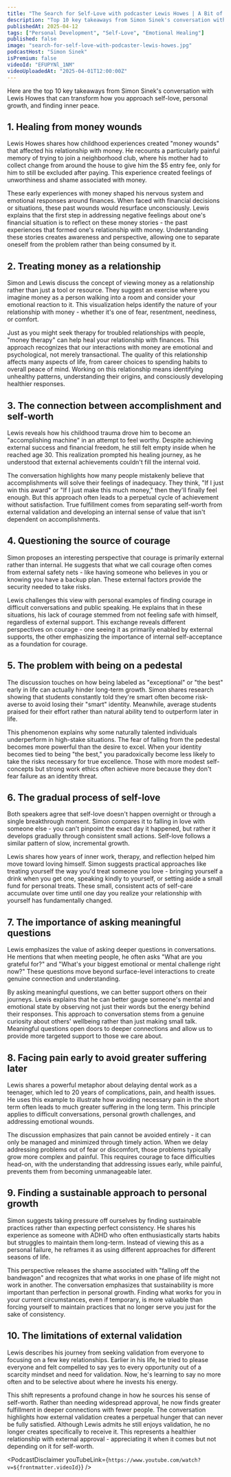 ```yaml
---
title: "The Search for Self-Love with podcaster Lewis Howes | A Bit of Optimism Podcast"
description: "Top 10 key takeaways from Simon Sinek's conversation with Lewis Howes that can transform how you approach self-love, personal growth, and finding inner peace."
publishedAt: 2025-04-12
tags: ["Personal Development", "Self-Love", "Emotional Healing"]
published: false
image: "search-for-self-love-with-podcaster-lewis-howes.jpg"
podcastHost: "Simon Sinek"
isPremium: false
videoId: "EFUPYNl_1NM"
videoUploadedAt: "2025-04-01T12:00:00Z"
---
```



<PodcastSummaryPageLayout frontmatter={frontmatter}>

Here are the top 10 key takeaways from Simon Sinek's conversation with Lewis Howes that can transform how you approach self-love, personal growth, and finding inner peace.

## 1. Healing from money wounds

Lewis Howes shares how childhood experiences created "money wounds" that affected his relationship with money. He recounts a particularly painful memory of trying to join a neighborhood club, where his mother had to collect change from around the house to give him the $5 entry fee, only for him to still be excluded after paying. This experience created feelings of unworthiness and shame associated with money.

These early experiences with money shaped his nervous system and emotional responses around finances. When faced with financial decisions or situations, these past wounds would resurface unconsciously. Lewis explains that the first step in addressing negative feelings about one's financial situation is to reflect on these money stories - the past experiences that formed one's relationship with money. Understanding these stories creates awareness and perspective, allowing one to separate oneself from the problem rather than being consumed by it.

## 2. Treating money as a relationship

Simon and Lewis discuss the concept of viewing money as a relationship rather than just a tool or resource. They suggest an exercise where you imagine money as a person walking into a room and consider your emotional reaction to it. This visualization helps identify the nature of your relationship with money - whether it's one of fear, resentment, neediness, or comfort.

Just as you might seek therapy for troubled relationships with people, "money therapy" can help heal your relationship with finances. This approach recognizes that our interactions with money are emotional and psychological, not merely transactional. The quality of this relationship affects many aspects of life, from career choices to spending habits to overall peace of mind. Working on this relationship means identifying unhealthy patterns, understanding their origins, and consciously developing healthier responses.

## 3. The connection between accomplishment and self-worth

Lewis reveals how his childhood trauma drove him to become an "accomplishing machine" in an attempt to feel worthy. Despite achieving external success and financial freedom, he still felt empty inside when he reached age 30. This realization prompted his healing journey, as he understood that external achievements couldn't fill the internal void.

The conversation highlights how many people mistakenly believe that accomplishments will solve their feelings of inadequacy. They think, "If I just win this award" or "If I just make this much money," then they'll finally feel enough. But this approach often leads to a perpetual cycle of achievement without satisfaction. True fulfillment comes from separating self-worth from external validation and developing an internal sense of value that isn't dependent on accomplishments.

## 4. Questioning the source of courage

Simon proposes an interesting perspective that courage is primarily external rather than internal. He suggests that what we call courage often comes from external safety nets - like having someone who believes in you or knowing you have a backup plan. These external factors provide the security needed to take risks.

Lewis challenges this view with personal examples of finding courage in difficult conversations and public speaking. He explains that in these situations, his lack of courage stemmed from not feeling safe with himself, regardless of external support. This exchange reveals different perspectives on courage - one seeing it as primarily enabled by external supports, the other emphasizing the importance of internal self-acceptance as a foundation for courage.

## 5. The problem with being on a pedestal

The discussion touches on how being labeled as "exceptional" or "the best" early in life can actually hinder long-term growth. Simon shares research showing that students constantly told they're smart often become risk-averse to avoid losing their "smart" identity. Meanwhile, average students praised for their effort rather than natural ability tend to outperform later in life.

This phenomenon explains why some naturally talented individuals underperform in high-stake situations. The fear of falling from the pedestal becomes more powerful than the desire to excel. When your identity becomes tied to being "the best," you paradoxically become less likely to take the risks necessary for true excellence. Those with more modest self-concepts but strong work ethics often achieve more because they don't fear failure as an identity threat.

## 6. The gradual process of self-love

Both speakers agree that self-love doesn't happen overnight or through a single breakthrough moment. Simon compares it to falling in love with someone else - you can't pinpoint the exact day it happened, but rather it develops gradually through consistent small actions. Self-love follows a similar pattern of slow, incremental growth.

Lewis shares how years of inner work, therapy, and reflection helped him move toward loving himself. Simon suggests practical approaches like treating yourself the way you'd treat someone you love - bringing yourself a drink when you get one, speaking kindly to yourself, or setting aside a small fund for personal treats. These small, consistent acts of self-care accumulate over time until one day you realize your relationship with yourself has fundamentally changed.

## 7. The importance of asking meaningful questions

Lewis emphasizes the value of asking deeper questions in conversations. He mentions that when meeting people, he often asks "What are you grateful for?" and "What's your biggest emotional or mental challenge right now?" These questions move beyond surface-level interactions to create genuine connection and understanding.

By asking meaningful questions, we can better support others on their journeys. Lewis explains that he can better gauge someone's mental and emotional state by observing not just their words but the energy behind their responses. This approach to conversation stems from a genuine curiosity about others' wellbeing rather than just making small talk. Meaningful questions open doors to deeper connections and allow us to provide more targeted support to those we care about.

## 8. Facing pain early to avoid greater suffering later

Lewis shares a powerful metaphor about delaying dental work as a teenager, which led to 20 years of complications, pain, and health issues. He uses this example to illustrate how avoiding necessary pain in the short term often leads to much greater suffering in the long term. This principle applies to difficult conversations, personal growth challenges, and addressing emotional wounds.

The discussion emphasizes that pain cannot be avoided entirely - it can only be managed and minimized through timely action. When we delay addressing problems out of fear or discomfort, those problems typically grow more complex and painful. This requires courage to face difficulties head-on, with the understanding that addressing issues early, while painful, prevents them from becoming unmanageable later.

## 9. Finding a sustainable approach to personal growth

Simon suggests taking pressure off ourselves by finding sustainable practices rather than expecting perfect consistency. He shares his experience as someone with ADHD who often enthusiastically starts habits but struggles to maintain them long-term. Instead of viewing this as a personal failure, he reframes it as using different approaches for different seasons of life.

This perspective releases the shame associated with "falling off the bandwagon" and recognizes that what works in one phase of life might not work in another. The conversation emphasizes that sustainability is more important than perfection in personal growth. Finding what works for you in your current circumstances, even if temporary, is more valuable than forcing yourself to maintain practices that no longer serve you just for the sake of consistency.

## 10. The limitations of external validation

Lewis describes his journey from seeking validation from everyone to focusing on a few key relationships. Earlier in his life, he tried to please everyone and felt compelled to say yes to every opportunity out of a scarcity mindset and need for validation. Now, he's learning to say no more often and to be selective about where he invests his energy.

This shift represents a profound change in how he sources his sense of self-worth. Rather than needing widespread approval, he now finds greater fulfillment in deeper connections with fewer people. The conversation highlights how external validation creates a perpetual hunger that can never be fully satisfied. Although Lewis admits he still enjoys validation, he no longer creates specifically to receive it. This represents a healthier relationship with external approval - appreciating it when it comes but not depending on it for self-worth.

<PodcastDisclaimer
  youTubeLink={`https://www.youtube.com/watch?v=${frontmatter.videoId}`}
/>

</PodcastSummaryPageLayout>
